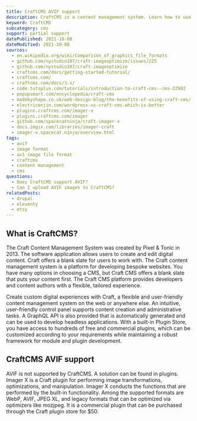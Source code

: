 ```yaml
---
title: CraftCMS AVIF support
description: CraftCMS is a content management system. Learn how to use AVIF images within CraftCMS.
keyword: CraftCMS
subcategory: cms
support: partial support
datePublished: 2021-10-08
dateModified: 2021-10-08
sources:
  - en.wikipedia.org/wiki/Comparison_of_graphics_file_formats
  - github.com/nystudio107/craft-imageoptimize/issues/225
  - github.com/nystudio107/craft-imageoptimize
  - craftcms.com/docs/getting-started-tutorial/
  - craftcms.com/
  - craftcms.com/docs/3.x/
  - code.tutsplus.com/tutorials/introduction-to-craft-cms--cms-22982
  - popupsmart.com/encyclopedia/craft-cms
  - madebyshape.co.uk/web-design-blog/the-benefits-of-using-craft-cms/
  - electricenjin.com/wordpress-vs-craft-cms-which-is-better
  - plugins.craftcms.com/imager-x
  - plugins.craftcms.com/imager
  - github.com/spacecatninja/craft-imager-x
  - docs.imgix.com/libraries/imager-craft
  - imager-x.spacecat.ninja/overview.html
tags:
  - avif
  - image format
  - av1 image file format
  - craftcms
  - content management
  - cms
questions:
  - Does CraftCMS support AVIF?
  - Can I upload AVIF images to CraftCMS?
relatedPosts:
  - drupal
  - eleventy
  - etsy
---
```


## What is CraftCMS?

The Craft Content Management System was created by Pixel & Tonic in 2013. The software application allows users to create and edit digital content. Craft offers a blank slate for users to work with. The Craft content management system is a platform for developing bespoke websites. You have many options in choosing a CMS, but Craft CMS offers a blank slate that puts your content first. The Craft CMS platform provides developers and content authors with a flexible, tailored experience.

Create custom digital experiences with Craft, a flexible and user-friendly content management system on the web or anywhere else. An intuitive, user-friendly control panel supports content creation and administrative tasks. A GraphQL API is also provided that is automatically generated and can be used to develop headless applications. With a built-in Plugin Store, you have access to hundreds of free and commercial plugins, which can be customized according to your requirements while maintaining a robust framework for module and plugin development.

## CraftCMS AVIF support

AVIF is not supported by CraftCMS. A solution can be found in plugins. Imager X is a Craft plugin for performing image transformations, optimizations, and manipulation. Imager X conducts the functions that are performed by the built-in functionality. Among the supported formats are WebP, AVIF, JPEG XL, and legacy formats that can be optimized via optimizers like mozjpeg. It is a commercial plugin that can be purchased through the Craft plugin store for $50.
